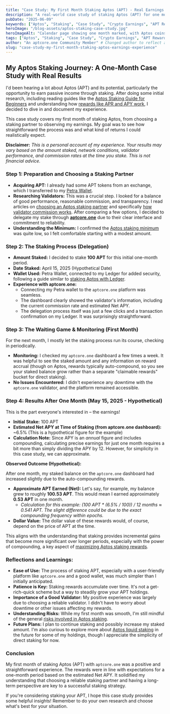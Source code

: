 ```yaml
---
title: "Case Study: My First Month Staking Aptos (APT) - Real Earnings & Experience"
description: "A real-world case study of staking Aptos (APT) for one month. Discover the setup process, actual rewards earned, challenges faced, and overall experience with an Aptos staking provider."
pubDate: "2025-06-09"
keywords: ["Aptos", "Staking", "Case Study", "Crypto Earnings", "APT Rewards", "Passive Income", "Personal Experience", "aptcore.one"]
heroImage: "/blog-assets/aptos-staking-case-study.jpg"
heroImageAlt: "Calendar page showing one month marked, with Aptos coins"
tags: ["Aptos", "Staking", "Case Study", "Crypto Earnings", "APT Rewards", "Passive Income", "Personal Experience", "aptcore.one"]
author: "An aptcore.one Community Member" # Changed author to reflect a case study style
slug: "case-study-my-first-month-staking-aptos-earnings-experience"
---
```


## My Aptos Staking Journey: A One-Month Case Study with Real Results

I'd been hearing a lot about Aptos (APT) and its potential, particularly the opportunity to earn passive income through staking. After doing some initial research, including reading guides like the [Aptos Staking Guide for Beginners](/blog/aptos-staking-guide-beginners) and understanding how [rewards like APR and APY work](/blog/aptos-rewards-apr-apy-explained), I decided to dive in and document my experience.

This case study covers my first month of staking Aptos, from choosing a staking partner to observing my earnings. My goal was to see how straightforward the process was and what kind of returns I could realistically expect.

**Disclaimer:** *This is a personal account of my experience. Your results may vary based on the amount staked, network conditions, validator performance, and commission rates at the time you stake. This is not financial advice.*

### Step 1: Preparation and Choosing a Staking Partner

* **Acquiring APT:** I already had some APT tokens from an exchange, which I transferred to my [Petra Wallet](/blog/comparing-top-aptos-staking-wallets).
* **Researching Validators:** This was a crucial step. I looked for a balance of good performance, reasonable commission, and transparency. I read articles on [choosing an Aptos staking partner](/blog/choosing-aptos-staking-partner) and specifically [how validator commission works](/blog/understanding-aptos-validator-commission). After comparing a few options, I decided to delegate my stake through **[aptcore.one](https://aptcore.one)** due to their clear interface and commitment to reliability.
* **Understanding the Minimum:** I confirmed the [Aptos staking minimum](/blog/aptos-staking-minimum-how-much-apt-to-start) was quite low, so I felt comfortable starting with a modest amount.

### Step 2: The Staking Process (Delegation)

* **Amount Staked:** I decided to stake **100 APT** for this initial one-month period.
* **Date Staked:** April 15, 2025 (Hypothetical Date)
* **Wallet Used:** Petra Wallet, connected to my Ledger for added security, following a guide similar to [staking Aptos with Ledger](/blog/how-to-stake-aptos-with-ledger-security-guide).
* **Experience with aptcore.one:**
    * Connecting my Petra wallet to the `aptcore.one` platform was seamless.
    * The dashboard clearly showed the validator's information, including the current commission rate and estimated Net APY.
    * The delegation process itself was just a few clicks and a transaction confirmation on my Ledger. It was surprisingly straightforward.

### Step 3: The Waiting Game & Monitoring (First Month)

For the next month, I mostly let the staking process run its course, checking in periodically.

* **Monitoring:** I checked my `aptcore.one` dashboard a few times a week. It was helpful to see the staked amount and any information on reward accrual (though on Aptos, rewards typically auto-compound, so you see your staked balance grow rather than a separate "claimable rewards" bucket for direct staking).
* **No Issues Encountered:** I didn't experience any downtime with the `aptcore.one` validator, and the platform remained accessible.

### Step 4: Results After One Month (May 15, 2025 - Hypothetical)

This is the part everyone's interested in – the earnings!

* **Initial Stake:** 100 APT
* **Estimated Net APY at Time of Staking (from aptcore.one dashboard):** ~6.5% (This is a hypothetical figure for the example)
* **Calculation Note:** Since APY is an *annual* figure and includes compounding, calculating precise earnings for just one month requires a bit more than simply dividing the APY by 12. However, for simplicity in this case study, we can approximate.

**Observed Outcome (Hypothetical):**

After one month, my staked balance on the `aptcore.one` dashboard had increased slightly due to the auto-compounding rewards.

* **Approximate APT Earned (Net):** Let's say, for example, my balance grew to roughly **100.53 APT**. This would mean I earned approximately **0.53 APT** in one month.
    * *Calculation for this example: (100 APT * (6.5% / 100)) / 12 months ≈ 0.541 APT. The slight difference could be due to the exact compounding frequency within epochs.*
* **Dollar Value:** The dollar value of these rewards would, of course, depend on the price of APT at the time.

This aligns with the understanding that staking provides incremental gains that become more significant over longer periods, especially with the power of compounding, a key aspect of [maximizing Aptos staking rewards](/blog/maximizing-aptos-staking-rewards-tips-strategies).

### Reflections and Learnings:

* **Ease of Use:** The process of staking APT, especially with a user-friendly platform like `aptcore.one` and a good wallet, was much simpler than I initially anticipated.
* **Patience is Key:** Staking rewards accumulate over time. It's not a get-rich-quick scheme but a way to steadily grow your APT holdings.
* **Importance of a Good Validator:** My positive experience was largely due to choosing a reliable validator. I didn't have to worry about downtime or other issues affecting my rewards.
* **Understanding Risks:** While my first month was smooth, I'm still mindful of the general [risks involved in Aptos staking](/blog/risks-of-aptos-staking-how-to-mitigate-them).
* **Future Plans:** I plan to continue staking and possibly increase my staked amount. I'm also curious to explore more about [Aptos liquid staking](/blog/aptos-liquid-staking-deep-dive) in the future for some of my holdings, though I appreciate the simplicity of direct staking for now.

### Conclusion

My first month of staking Aptos (APT) with `aptcore.one` was a positive and straightforward experience. The rewards were in line with expectations for a one-month period based on the estimated Net APY. It solidified my understanding that choosing a reliable staking partner and having a long-term perspective are key to a successful staking strategy.

If you're considering staking your APT, I hope this case study provides some helpful insights! Remember to do your own research and choose what's best for your situation.
